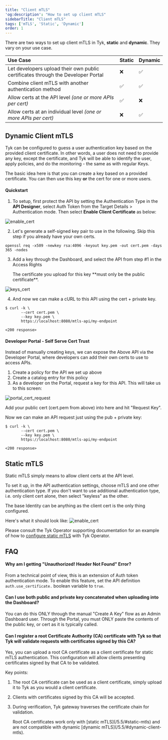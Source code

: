```yaml
---
title: "Client mTLS"
'og:description': "How to set up client mTLS"
sidebarTitle: "Client mTLS"
tags: ['mTLS', 'Static', 'Dynamic']
order: 1
---
```


There are two ways to set up client mTLS in Tyk, **static** and **dynamic**.  They vary on your use case.

|         Use Case                                                           | Static |   Dynamic     | 
| :---------------------------------------------------------------------------- | :-------- | :--------------- |
| Let developers upload their own public certificates through the Developer Portal                 | ❌ | ✅ |
| Combine client mTLS with another authentication method                                           | ✅ | ✅ |
| Allow certs at the API level       *(one or more APIs per cert)*                             | ✅ | ❌ |
| Allow certs at an individual level *(one or more APIs per cert)*                             | ❌ | ✅ |


## Dynamic Client mTLS
Tyk can be configured to guess a user authentication key based on the provided client certificate. In other words, a user does not need to provide any key, except the certificate, and Tyk will be able to identify the user, apply policies, and do the monitoring - the same as with regular Keys.

The basic idea here is that you can create a key based on a provided certificate. You can then use this key **or** the cert for one or more users.

#### Quickstart 

1. To setup, first protect the API by setting the Authentication Type in the **API Designer**, select Auth Token from the Target Details > Authentication mode. Then select **Enable Client Certificate** as below:

<img src="/img/2.10/client_cert.png" alt="enable_cert" />

2. Let's generate a self-signed key pair to use in the following.  Skip this step if you already have your own certs.

```
openssl req -x509 -newkey rsa:4096 -keyout key.pem -out cert.pem -days 365 -nodes
```

3. Add a key through the Dashboard, and select the API from step #1 in the Access Rights



    <Note>
    The certificate you upload for this key **must only be the public certificate**.
    </Note>


<img src="/img/2.10/client_mtls_add_cert.png" alt="keys_cert" />


4. And now we can make a cURL to this API using the cert + private key.

```
$ curl -k \
       --cert cert.pem \
       --key key.pem \
       https://localhost:8080/mtls-api/my-endpoint

<200 response>

```

#### Developer Portal - Self Serve Cert Trust

Instead of manually creating keys, we can expose the Above API via the Developer Portal, where developers can add their own certs to use to access APIs.

1. Create a policy for the API we set up above
2. Create a catalog entry for this policy
3. As a developer on the Portal, request a key for this API.  This will take us to this screen:

<img src="/img/dashboard/system-management/portal_cert_request.png" alt="portal_cert_request" />

Add your public cert (cert.pem from above) into here and hit "Request Key".  

Now we can make an API request just using the pub + private key:

```
$ curl -k \
       --cert cert.pem \
       --key key.pem \
       https://localhost:8080/mtls-api/my-endpoint

<200 response>

```

## Static mTLS

Static mTLS simply means to allow client certs at the API level.

To set it up, in the API authentication settings, choose mTLS and one other authentication type.  If you don't want to use additional authentication type, i.e. only client cert alone, then select "keyless" as the other.

The base Identity can be anything as the client cert is the only thing configured.

Here's what it should look like:
<img src="/img/2.10/client_mtls_multiple_auth.png" alt="enable_cert" />

Please consult the Tyk Operator supporting documentation for an example of how to [configure static mTLS](/5.5/product-stack/tyk-operator/advanced-configurations/client-authentication#client-mtls) with Tyk Operator.

## FAQ

#### Why am I getting "Unauthorized! Header Not Found" Error?

From a technical point of view, this is an extension of Auth token authentication mode. To enable this feature, set the API definition `auth.use_certificate.` boolean variable to `true`. 

#### Can I use both public and private key concatenated when uploading into the Dashboard?

You can do this ONLY through the manual "Create A Key" flow as an Admin Dashboard user.  Through the Portal, you must ONLY paste the contents of the public key, or cert as it is typically called.

#### Can I register a root Certificate Authority (CA) certificate with Tyk so that Tyk will validate requests with certificates signed by this CA?

Yes, you can upload a root CA certificate as a client certificate for static mTLS authentication. This configuration will allow clients presenting certificates signed by that CA to be validated.

Key points:
1. The root CA certificate can be used as a client certificate, simply upload it to Tyk as you would a client certificate.
2. Clients with certificates signed by this CA will be accepted.
3. During verification, Tyk gateway traverses the certificate chain for validation.



    <Note>
    Root CA certificates work only with [static mTLS](/5.5/#static-mtls) and are not compatible with dynamic  [dynamic mTLS](/5.5/#dynamic-client-mtls).
    </Note>

